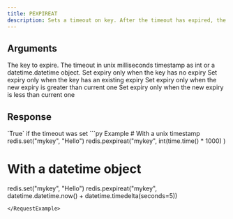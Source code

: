 ```yaml
---
title: PEXPIREAT
description: Sets a timeout on key. After the timeout has expired, the key will automatically be deleted.
---
```



## Arguments

<ParamField body="key" type="str" required>
  The key to expire.
</ParamField>

<ParamField body="unix_time_milliseconds" type="int | datetime.datetime" required>
  The timeout in unix milliseconds timestamp as int or a datetime.datetime object.
</ParamField>

<ParamField body="nx" type="bool">
  Set expiry only when the key has no expiry
</ParamField>

<ParamField body="xx" type="bool">
  Set expiry only when the key has an existing expiry
</ParamField>

<ParamField body="gt" type="bool">
  Set expiry only when the new expiry is greater than current one
</ParamField>

<ParamField body="lt" type="bool">
  Set expiry only when the new expiry is less than current one
</ParamField>

## Response

<ResponseField type="bool">
  `True` if the timeout was set
</ResponseField>

<RequestExample>
```py Example
# With a unix timestamp
redis.set("mykey", "Hello")
redis.pexpireat("mykey", int(time.time() * 1000) )

# With a datetime object
redis.set("mykey", "Hello")
redis.pexpireat("mykey", datetime.datetime.now() + datetime.timedelta(seconds=5))
```
</RequestExample>
